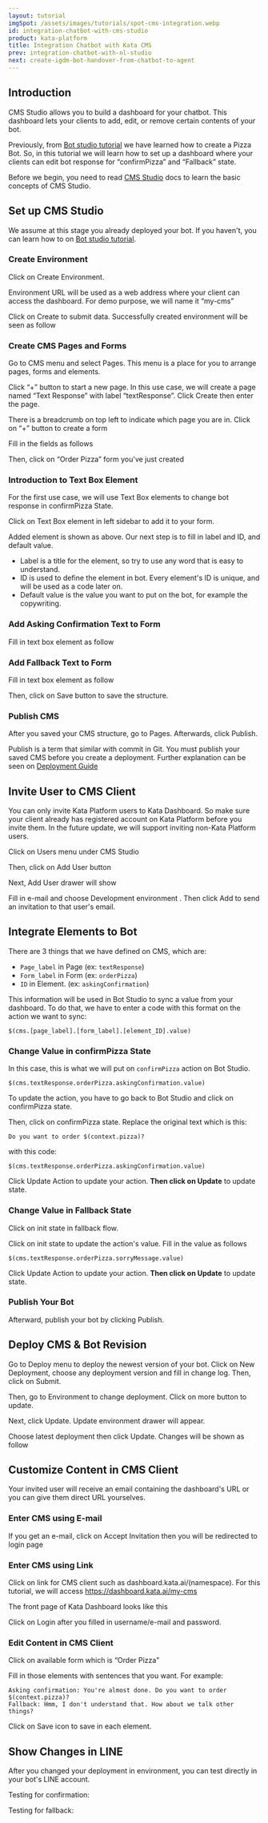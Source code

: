 ```yaml
---
layout: tutorial
imgSpot: /assets/images/tutorials/spot-cms-integration.webp
id: integration-chatbot-with-cms-studio
product: kata-platform
title: Integration Chatbot with Kata CMS
prev: integration-chatbot-with-nl-studio
next: create-igdm-bot-handover-from-chatbot-to-agent
---
```


## Introduction

CMS Studio allows you to build a dashboard for your chatbot. This dashboard lets your clients to add, edit, or remove certain contents of your bot.

Previously, from [Bot studio tutorial](/tutorials/bot-studio/) we have learned how to create a Pizza Bot. So, in this tutorial we will learn how to set up a dashboard where your clients can edit bot response for “confirmPizza” and “Fallback” state.

Before we begin, you need to read [CMS Studio](/cms-studio/about/) docs to learn the basic concepts of CMS Studio.

## Set up CMS Studio

We assume at this stage you already deployed your bot. If you haven't, you can learn how to on [Bot studio tutorial](/tutorials/bot-studio/).

### Create Environment

Click on Create Environment.

<FigureImage src="/assets/images/tutorials/bot-cms/bcms-1.webp" alt="bcms-1" naturalHeight={1192} naturalWidth={2360} />

Environment URL will be used as a web address where your client can access the dashboard. For demo purpose, we will name it “my-cms”

<FigureImage src="/assets/images/tutorials/bot-cms/bcms-2.webp" alt="bcms-2" naturalHeight={994} naturalWidth={1538} />

Click on Create to submit data. Successfully created environment will be seen as follow

<FigureImage src="/assets/images/tutorials/bot-cms/bcms-3.webp" alt="bcms-3" naturalHeight={930} naturalWidth={1750} />

### Create CMS Pages and Forms

Go to CMS menu and select Pages. This menu is a place for you to arrange pages, forms and elements.

<FigureImage src="/assets/images/tutorials/bot-cms/bcms-4.webp" alt="bcms-4" naturalHeight={1158} naturalWidth={2186} />

Click “+” button to start a new page. In this use case, we will create a page named “Text Response” with label “textResponse”. Click Create then enter the page.

<FigureImage src="/assets/images/tutorials/bot-cms/bcms-5.webp" alt="bcms-5" naturalHeight={978} naturalWidth={1480} />

There is a breadcrumb on top left to indicate which page you are in. Click on “+” button to create a form

<FigureImage src="/assets/images/tutorials/bot-cms/bcms-6.webp" alt="bcms-6" naturalHeight={1552} naturalWidth={2710} />

Fill in the fields as follows

<FigureImage src="/assets/images/tutorials/bot-cms/bcms-7.webp" alt="bcms-7" naturalHeight={938} naturalWidth={1644} />

Then, click on “Order Pizza” form you've just created

<FigureImage src="/assets/images/tutorials/bot-cms/bcms-8.webp" alt="bcms-8" naturalHeight={1232} naturalWidth={2078} />

### Introduction to Text Box Element

For the first use case, we will use Text Box elements to change bot response in confirmPizza State.

Click on Text Box element in left sidebar to add it to your form.

<FigureImage src="/assets/images/tutorials/bot-cms/bcms-9.webp" alt="bcms-9" naturalHeight={1264} naturalWidth={2922} />

Added element is shown as above. Our next step is to fill in label and ID, and default value.

- Label is a title for the element, so try to use any word that is easy to understand.
- ID is used to define the element in bot. Every element's ID is unique, and will be used as a code later on.
- Default value is the value you want to put on the bot, for example the copywriting.

### Add Asking Confirmation Text to Form

Fill in text box element as follow

<FigureImage
  src="/assets/images/tutorials/bot-cms/bcms-10.webp"
  alt="bcms-10"
  naturalHeight={1158}
  naturalWidth={2514}
/>

### Add Fallback Text to Form

Fill in text box element as follow

<FigureImage
  src="/assets/images/tutorials/bot-cms/bcms-11.webp"
  alt="bcms-11"
  naturalHeight={1194}
  naturalWidth={2528}
/>

Then, click on Save button to save the structure.

### Publish CMS

After you saved your CMS structure, go to Pages. Afterwards, click Publish.

<FigureImage
  src="/assets/images/tutorials/bot-cms/bcms-12.webp"
  alt="bcms-12"
  naturalHeight={1724}
  naturalWidth={3358}
/>

Publish is a term that similar with commit in Git. You must publish your saved CMS before you create a deployment. Further explanation can be seen on [Deployment Guide](./deployment-guide/introduction/)

## Invite User to CMS Client

You can only invite Kata Platform users to Kata Dashboard. So make sure your client already has registered account on Kata Platform before you invite them. In the future update, we will support inviting non-Kata Platform users.

Click on Users menu under CMS Studio

<FigureImage
  src="/assets/images/tutorials/bot-cms/bcms-13.webp"
  alt="bcms-13"
  naturalHeight={1144}
  naturalWidth={1806}
/>

Then, click on Add User button

<FigureImage
  src="/assets/images/tutorials/bot-cms/bcms-14.webp"
  alt="bcms-14"
  naturalHeight={1258}
  naturalWidth={1914}
/>

Next, Add User drawer will show

<FigureImage
  src="/assets/images/tutorials/bot-cms/bcms-15.webp"
  alt="bcms-15"
  naturalHeight={1076}
  naturalWidth={1780}
/>

Fill in e-mail and choose Development environment . Then click Add to send an invitation to that user's email.

<FigureImage
  src="/assets/images/tutorials/bot-cms/bcms-16.webp"
  alt="bcms-16"
  naturalHeight={1086}
  naturalWidth={2526}
/>

## Integrate Elements to Bot

There are 3 things that we have defined on CMS, which are:

- `Page_label` in Page (ex: `textResponse`)
- `Form_label` in Form (ex: `orderPizza`)
- `ID` in Element. (ex: `askingConfirmation`)

This information will be used in Bot Studio to sync a value from your dashboard. To do that, we have to enter a code with this format on the action we want to sync:

```
$(cms.[page_label].[form_label].[element_ID].value)
```

### Change Value in confirmPizza State

In this case, this is what we will put on `confirmPizza` action on Bot Studio.

```
$(cms.textResponse.orderPizza.askingConfirmation.value)
```

To update the action, you have to go back to Bot Studio and click on confirmPizza state.

<FigureImage
  src="/assets/images/tutorials/bot-cms/bcms-17.webp"
  alt="bcms-17"
  naturalHeight={976}
  naturalWidth={2092}
/>

Then, click on confirmPizza state. Replace the original text which is this:

```
Do you want to order $(context.pizza)?
```

with this code:

```
$(cms.textResponse.orderPizza.askingConfirmation.value)
```

<FigureImage
  src="/assets/images/tutorials/bot-cms/bcms-18.webp"
  alt="bcms-18"
  naturalHeight={1172}
  naturalWidth={1878}
/>

Click Update Action to update your action. **Then click on Update** to update state.

### Change Value in Fallback State

Click on init state in fallback flow.

<FigureImage
  src="/assets/images/tutorials/bot-cms/bcms-20.webp"
  alt="bcms-20"
  naturalHeight={1378}
  naturalWidth={2106}
/>

Click on init state to update the action's value. Fill in the value as follows

```
$(cms.textResponse.orderPizza.sorryMessage.value)
```

<FigureImage
  src="/assets/images/tutorials/bot-cms/bcms-20.webp"
  alt="bcms-20"
  naturalHeight={1378}
  naturalWidth={2106}
/>

Click Update Action to update your action. **Then click on Update** to update state.

### Publish Your Bot

Afterward, publish your bot by clicking Publish.

## Deploy CMS & Bot Revision

Go to Deploy menu to deploy the newest version of your bot. Click on New Deployment, choose any deployment version and fill in change log. Then, click on Submit.

<FigureImage
  src="/assets/images/tutorials/bot-cms/bcms-21.webp"
  alt="bcms-21"
  naturalHeight={1252}
  naturalWidth={2048}
/>

Then, go to Environment to change deployment. Click on more button to update.

<FigureImage
  src="/assets/images/tutorials/bot-cms/bcms-22.webp"
  alt="bcms-22"
  naturalHeight={1188}
  naturalWidth={2226}
/>

Next, click Update. Update environment drawer will appear.

<FigureImage
  src="/assets/images/tutorials/bot-cms/bcms-23.webp"
  alt="bcms-23"
  naturalHeight={1154}
  naturalWidth={1786}
/>

Choose latest deployment then click Update. Changes will be shown as follow

<FigureImage
  src="/assets/images/tutorials/bot-cms/bcms-24.webp"
  alt="bcms-24"
  naturalHeight={1134}
  naturalWidth={1486}
/>

## Customize Content in CMS Client

Your invited user will receive an email containing the dashboard's URL or you can give them direct URL yourselves.

### Enter CMS using E-mail

If you get an e-mail, click on Accept Invitation then you will be redirected to login page

### Enter CMS using Link

Click on link for CMS client such as dashboard.kata.ai/(namespace). For this tutorial, we will access <a href="https://dashboard.kata.ai/login/my-cms" target="_blank">https://dashboard.kata.ai/my-cms</a>

The front page of Kata Dashboard looks like this

<FigureImage
  src="/assets/images/tutorials/bot-cms/bcms-25.webp"
  alt="bcms-25"
  naturalHeight={1624}
  naturalWidth={2944}
/>

Click on Login after you filled in username/e-mail and password.

<FigureImage
  src="/assets/images/tutorials/bot-cms/bcms-26.webp"
  alt="bcms-26"
  naturalHeight={1730}
  naturalWidth={3358}
/>

### Edit Content in CMS Client

Click on available form which is “Order Pizza”

<FigureImage
  src="/assets/images/tutorials/bot-cms/bcms-27.webp"
  alt="bcms-27"
  naturalHeight={1702}
  naturalWidth={3292}
/>

Fill in those elements with sentences that you want. For example:

```
Asking confirmation: You're almost done. Do you want to order $(context.pizza)?
Fallback: Hmm, I don't understand that. How about we talk other things?

```

Click on Save icon to save in each element.

## Show Changes in LINE

After you changed your deployment in environment, you can test directly in your bot's LINE account.

Testing for confirmation:

<FigureImage
  src="/assets/images/tutorials/bot-cms/bcms-28.webp"
  alt="bcms-28"
  naturalHeight={1920}
  naturalWidth={1080}
/>

Testing for fallback:

<FigureImage
  src="/assets/images/tutorials/bot-cms/bcms-29.webp"
  alt="bcms-29"
  naturalHeight={1920}
  naturalWidth={1080}
/>
